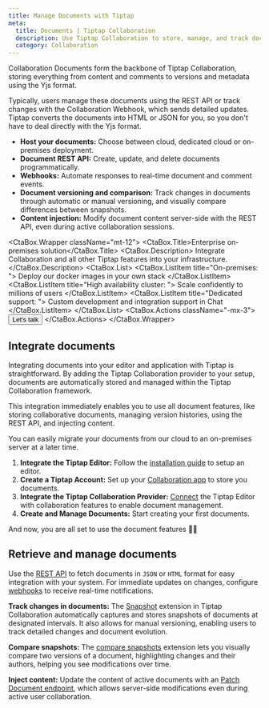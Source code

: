 ```yaml
---
title: Manage Documents with Tiptap
meta:
  title: Documents | Tiptap Collaboration
  description: Use Tiptap Collaboration to store, manage, and track documents. Integrate with our REST API and webhooks for real-time updates.
  category: Collaboration
---
```



Collaboration Documents form the backbone of Tiptap Collaboration, storing everything from content and comments to versions and metadata using the Yjs format.

Typically, users manage these documents using the REST API or track changes with the Collaboration Webhook, which sends detailed updates. Tiptap converts the documents into HTML or JSON for you, so you don't have to deal directly with the Yjs format.

- **Host your documents:** Choose between cloud, dedicated cloud or on-premises deployment.
- **Document REST API:** Create, update, and delete documents programmatically.
- **Webhooks:** Automate responses to real-time document and comment events.
- **Document versioning and comparison:** Track changes in documents through automatic or manual versioning, and visually compare differences between snapshots.
- **Content injection:** Modify document content server-side with the REST API, even during active collaboration sessions.

<CtaBox.Wrapper className="mt-12">
  <CtaBox.Title>Enterprise on-premises solution</CtaBox.Title>
  <CtaBox.Description>
    Integrate Collaboration and all other Tiptap features into your infrastructure.
  </CtaBox.Description>
  <CtaBox.List>
    <CtaBox.ListItem title="On-premises: ">
      Deploy our docker images in your own stack
    </CtaBox.ListItem>
    <CtaBox.ListItem title="High availability cluster: ">
      Scale confidently to millions of users
    </CtaBox.ListItem>
    <CtaBox.ListItem title="Dedicated support: ">
      Custom development and integration support in Chat
    </CtaBox.ListItem>
  </CtaBox.List>
  <CtaBox.Actions className="-mx-3">
    <Button className="text-white/80 hover:text-white/100" variant="tertiary" asChild>
      <Link href="https://45pg7sjo8uw.typeform.com/to/DRCOgZGi">
        Let's talk
        <ArrowRightIcon className="w-4 h-4" />
      </Link>
    </Button>
  </CtaBox.Actions>
</CtaBox.Wrapper>

## Integrate documents

Integrating documents into your editor and application with Tiptap is straightforward. By adding the Tiptap Collaboration provider to your setup, documents are automatically stored and managed within the Tiptap Collaboration framework.

This integration immediately enables you to use all document features, like storing collaborative documents, managing version histories, using the REST API, and injecting content.

<Callout title="Note" variant="hint">
  You can easily migrate your documents from our cloud to an on-premises server at a later time.
</Callout>

1. **Integrate the Tiptap Editor:** Follow the [installation guide](/3.x/collaboration/getting-started/install) to setup an editor.
2. **Create a Tiptap Account:** Set up your [Collaboration app](https://cloud.tiptap.dev/) to store you documents.
3. **Integrate the Tiptap Collaboration Provider:** [Connect](/3.x/collaboration/getting-started/install#integrate-yjs-and-the-collaboration-extension) the Tiptap Editor with collaboration features to enable document management.
4. **Create and Manage Documents:** Start creating your first documents.

And now, you are all set to use the document features 🙌🏻

## Retrieve and manage documents

Use the [REST API](/3.x/collaboration/documents/rest-api) to fetch documents in `JSON` or `HTML` format for easy integration with your system. For immediate updates on changes, configure [webhooks](/3.x/collaboration/core-concepts/webhooks) to receive real-time notifications.

**Track changes in documents:** The [Snapshot](/3.x/collaboration/documents/snapshot) extension in Tiptap Collaboration automatically captures and stores snapshots of documents at designated intervals. It also allows for manual versioning, enabling users to track detailed changes and document evolution.

**Compare snapshots:** The [compare snapshots](/3.x/collaboration/documents/snapshot-compare) extension lets you visually compare two versions of a document, highlighting changes and their authors, helping you see modifications over time.

**Inject content:** Update the content of active documents with an [Patch Document endpoint](/3.x/collaboration/documents/content-injection), which allows server-side modifications even during active user collaboration.
